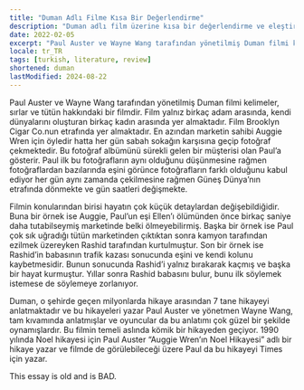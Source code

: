 ```yaml
---
title: "Duman Adlı Filme Kısa Bir Değerlendirme"
description: "Duman adlı film üzerine kısa bir değerlendirme ve eleştiri."
date: 2022-02-05
excerpt: "Paul Auster ve Wayne Wang tarafından yönetilmiş Duman filmi kelimeler, sırlar ve tütün hakkındaki bir filmdir. Film yalnız birkaç adam arasında, kendi dünyalarını oluşturan birkaç kadın arasında yer almaktadır. Film Brooklyn Cigar Co.nun etrafında yer almaktadır. En azından marketin sahibi Auggie Wren için öyledir hatta her gün sabah sokağın karşısına geçip fotoğraf çekmektedir. Bu fotoğraf albümünü sürekli gelen bir müşterisi olan Paul’a gösterir. Paul ilk bu fotoğrafların aynı olduğunu düşünmesine rağmen fotoğraflardan bazılarında eşini görünce fotoğrafların farklı olduğunu kabul ediyor her gün aynı zamanda çekilmesine rağmen Güneş Dünya’nın etrafında dönmekte ve gün saatleri değişmekte."
locale: tr_TR
tags: [turkish, literature, review]
shortened: duman
lastModified: 2024-08-22
---
```

Paul Auster ve Wayne Wang tarafından yönetilmiş Duman filmi kelimeler, sırlar ve tütün hakkındaki bir filmdir. Film yalnız birkaç adam arasında, kendi dünyalarını oluşturan birkaç kadın arasında yer almaktadır. Film Brooklyn Cigar Co.nun etrafında yer almaktadır. En azından marketin sahibi Auggie Wren için öyledir hatta her gün sabah sokağın karşısına geçip fotoğraf çekmektedir. Bu fotoğraf albümünü sürekli gelen bir müşterisi olan Paul’a gösterir. Paul ilk bu fotoğrafların aynı olduğunu düşünmesine rağmen fotoğraflardan bazılarında eşini görünce fotoğrafların farklı olduğunu kabul ediyor her gün aynı zamanda çekilmesine rağmen Güneş Dünya’nın etrafında dönmekte ve gün saatleri değişmekte. 

Filmin konularından birisi hayatın çok küçük detaylardan değişebildiğidir. Buna bir örnek ise Auggie, Paul’un eşi Ellen’ı ölümünden önce birkaç saniye daha tutabilseymiş marketinde belki ölmeyebilirmiş. Başka bir örnek ise Paul çok sık uğradığı tütün marketinden çıktıktan sonra kamyon tarafından ezilmek üzereyken Rashid tarafından kurtulmuştur. Son bir örnek ise Rashid’in babasının trafik kazası sonucunda eşini ve kendi kolunu kaybetmesidir. Bunun sonucunda Rashid’i yalnız bırakarak kaçmış ve başka bir hayat kurmuştur. Yıllar sonra Rashid babasını bulur, bunu ilk söylemek istemese de söylemeye zorlanıyor. 

Duman, o şehirde geçen milyonlarda hikaye arasından 7 tane hikayeyi anlatmaktadır ve bu hikayeleri yazar Paul Auster ve yönetmen Wayne Wang, tam kıvamında anlatmışlar ve oyuncular da bu anlatımı çok güzel bir şekilde oynamışlardır. Bu filmin temeli aslında kömik bir hikayeden geçiyor. 1990 yılında Noel hikayesi için Paul Auster “Auggie Wren’ın Noel Hikayesi” adlı bir hikaye yazar ve filmde de görülebileceği üzere Paul da bu hikayeyi Times için yazar.

This essay is old and is BAD.